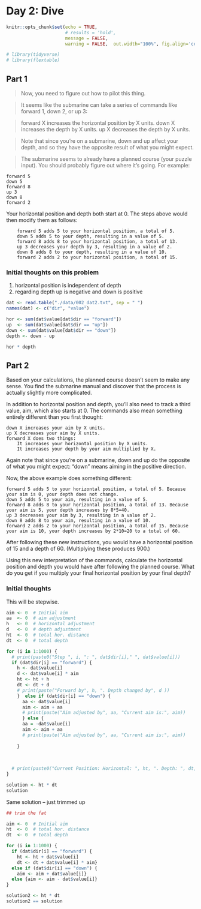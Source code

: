 # Day 2: Dive 


```r
knitr::opts_chunk$set(echo = TRUE,
                      # results = 'hold',
                      message = FALSE,
                      warning = FALSE,  out.width="100%", fig.align='center' )

# library(tidyverse)
# library(flextable)
```


## Part 1 

>Now, you need to figure out how to pilot this thing.

> It seems like the submarine can take a series of commands like forward 1, down 2, or up 3:
  
> forward X increases the horizontal position by X units.
> down X increases the depth by X units.
> up X decreases the depth by X units.

> Note that since you're on a submarine, down and up affect your depth, and so they have the opposite result of what you might expect.

> The submarine seems to already have a planned course (your puzzle input). You should probably figure out where it's going. For example:

```
forward 5
down 5
forward 8
up 3
down 8
forward 2
```

Your horizontal position and depth both start at 0. The steps above would then modify them as follows:

```
    forward 5 adds 5 to your horizontal position, a total of 5.
    down 5 adds 5 to your depth, resulting in a value of 5.
    forward 8 adds 8 to your horizontal position, a total of 13.
    up 3 decreases your depth by 3, resulting in a value of 2.
    down 8 adds 8 to your depth, resulting in a value of 10.
    forward 2 adds 2 to your horizontal position, a total of 15.
```


### Initial thoughts on this problem

1. horizontal position is independent of depth 
2. regarding depth up is negative and down is positive 

```r
dat <- read.table("./data/002_dat2.txt", sep = " ")
names(dat) <- c("dir", "value")

hor <- sum(dat$value[dat$dir == "forward"])
up  <- sum(dat$value[dat$dir == "up"])
down <- sum(dat$value[dat$dir == "down"])
depth <- down - up

hor * depth
```


## Part 2 

Based on your calculations, the planned course doesn't seem to make any sense. You find the submarine manual and discover that the process is actually slightly more complicated.

In addition to horizontal position and depth, you'll also need to track a third value, aim, which also starts at 0. The commands also mean something entirely different than you first thought:

    down X increases your aim by X units.
    up X decreases your aim by X units.
    forward X does two things:
        It increases your horizontal position by X units.
        It increases your depth by your aim multiplied by X.

Again note that since you're on a submarine, down and up do the opposite of what you might expect: "down" means aiming in the positive direction.

Now, the above example does something different:

    forward 5 adds 5 to your horizontal position, a total of 5. Because your aim is 0, your depth does not change.
    down 5 adds 5 to your aim, resulting in a value of 5.
    forward 8 adds 8 to your horizontal position, a total of 13. Because your aim is 5, your depth increases by 8*5=40.
    up 3 decreases your aim by 3, resulting in a value of 2.
    down 8 adds 8 to your aim, resulting in a value of 10.
    forward 2 adds 2 to your horizontal position, a total of 15. Because your aim is 10, your depth increases by 2*10=20 to a total of 60.

After following these new instructions, you would have a horizontal position of 15 and a depth of 60. (Multiplying these produces 900.)

Using this new interpretation of the commands, calculate the horizontal position and depth you would have after following the planned course. What do you get if you multiply your final horizontal position by your final depth?


### Initial thoughts 

This will be stepwise.  

```r
aim <- 0  # Initial aim
aa  <- 0  # aim adjustment 
h   <- 0  # horizontal adjustment 
d   <- 0  # depth adjustment 
ht  <- 0  # total hor. distance 
dt  <- 0  # total depth

for (i in 1:1000) {
  # print(paste0("Step ", i, ": ", dat$dir[i]," ", dat$value[i]))
  if (dat$dir[i] == "forward") {
    h <- dat$value[i]
    d <- dat$value[i] * aim
    ht <- ht + h
    dt <- dt + d
    # print(paste("Forward by", h, ". Depth changed by", d ))
    }  else if (dat$dir[i] == "down") {
      aa <- dat$value[i]
      aim <- aim + aa
      # print(paste("Aim adjusted by", aa, "Current aim is:", aim))
      } else {
      aa = -dat$value[i]
      aim <- aim + aa
      # print(paste("Aim adjusted by", aa, "Current aim is:", aim))
      
    }
  
  
  
  # print(paste0("Current Position: Horizontal: ", ht, ". Depth: ", dt, "." ))
}

solution <- ht * dt
solution
```


Same solution -- just trimmed up
```r
## trim the fat 

aim <- 0  # Initial aim
ht  <- 0  # total hor. distance 
dt  <- 0  # total depth

for (i in 1:1000) {
  if (dat$dir[i] == "forward") {
    ht <- ht + dat$value[i]
    dt <- dt + dat$value[i] * aim}
  else if (dat$dir[i] == "down") {
    aim <- aim + dat$value[i]}
  else {aim <- aim - dat$value[i]}
}

solution2 <- ht * dt
solution2 == solution


```

